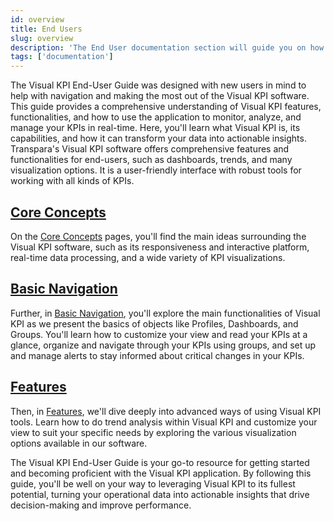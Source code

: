 ```yaml
---
id: overview
title: End Users
slug: overview
description: 'The End User documentation section will guide you on how to use the Visual KPI solution.'
tags: ['documentation']
---
```


The Visual KPI End-User Guide was designed with new users in mind to help with navigation and making the most out of the Visual KPI software. This guide provides a comprehensive understanding of Visual KPI features, functionalities, and how to use the application to monitor, analyze, and manage your KPIs in real-time. Here, you'll learn what Visual KPI is, its capabilities, and how it can transform your data into actionable insights. Transpara's Visual KPI software offers comprehensive features and functionalities for end-users, such as dashboards, trends, and many visualization options. It is a user-friendly interface with robust tools for working with all kinds of KPIs.

## [Core Concepts](/docs/end-user/core-concepts/overview)

On the [Core Concepts](/docs/end-user/core-concepts/overview) pages, you'll find the main ideas surrounding the Visual KPI software, such as its responsiveness and interactive platform, real-time data processing, and a wide variety of KPI visualizations.

## [Basic Navigation](/docs/end-user/basic-navigation/overview)

Further, in [Basic Navigation](/docs/end-user/basic-navigation/overview), you'll explore the main functionalities of Visual KPI as we present the basics of objects like Profiles, Dashboards, and Groups. You'll learn how to customize your view and read your KPIs at a glance, organize and navigate through your KPIs using groups, and set up and manage alerts to stay informed about critical changes in your KPIs.

## [Features](/docs/end-user/features/end-user/features)

Then, in [Features](/docs/end-user/features/end-user/features), we'll dive deeply into advanced ways of using Visual KPI tools. Learn how to do trend analysis within Visual KPI and customize your view to suit your specific needs by exploring the various visualization options available in our software.

The Visual KPI End-User Guide is your go-to resource for getting started and becoming proficient with the Visual KPI application. By following this guide, you'll be well on your way to leveraging Visual KPI to its fullest potential, turning your operational data into actionable insights that drive decision-making and improve performance.